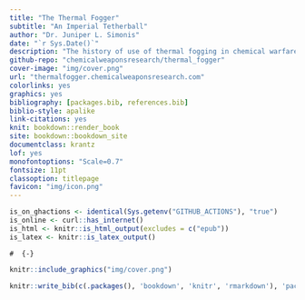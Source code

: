 ```yaml
--- 
title: "The Thermal Fogger"
subtitle: "An Imperial Tetherball"
author: "Dr. Juniper L. Simonis"
date: "`r Sys.Date()`"
description: "The history of use of thermal fogging in chemical warfare."
github-repo: "chemicalweaponsresearch/thermal_fogger"
cover-image: "img/cover.png"
url: "thermalfogger.chemicalweaponsresearch.com"
colorlinks: yes
graphics: yes
bibliography: [packages.bib, references.bib]
biblio-style: apalike
link-citations: yes
knit: bookdown::render_book
site: bookdown::bookdown_site
documentclass: krantz
lof: yes
monofontoptions: "Scale=0.7"
fontsize: 11pt
classoption: titlepage
favicon: "img/icon.png"
---
```


```r
is_on_ghactions <- identical(Sys.getenv("GITHUB_ACTIONS"), "true")
is_online <- curl::has_internet()
is_html <- knitr::is_html_output(excludes = c("epub"))
is_latex <- knitr::is_latex_output()
```

```asis
#  {-}
```

```r
knitr::include_graphics("img/cover.png")
```  


```r

knitr::write_bib(c(.packages(), 'bookdown', 'knitr', 'rmarkdown'), 'packages.bib')

```